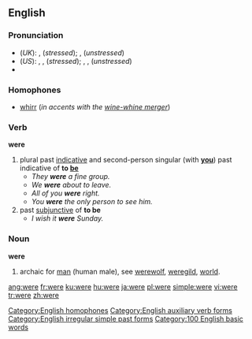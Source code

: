 {{wikipedia}}
==English==

{{rank|she|they|my|35|were|are|their|one}}

===Pronunciation===
*(''UK''): {{IPA|/wɜː/}}, {{SAMPA|/w3:/}} (''stressed''); {{IPA|/wə/}}, {{SAMPA|/w@/}} (''unstressed'')
*(''US''): {{AHD|wûr}}, {{IPA|/wɝ/}}, {{SAMPA|/w3`/}} (''stressed''); {{AHD|wər}}, {{IPA|/wɚ/}}, {{SAMPA|/w@`/}} (''unstressed'')
*{{audio|en-us-were.ogg|Audio (US)}}
{{rhymes|ɜː(r)}}

===Homophones===
*[[whirr]] (''in accents with the [[wine-whine merger]]'')
[[Category:English homophones]]

===Verb===
'''were''' 
# plural past [[Indicative_mood|indicative]] and second-person singular (with '''[[you]]''') past indicative of '''to [[be]]'''
#*''They '''were''' a fine group.''
#*''We '''were''' about to leave.''
#*''All of you '''were''' right.''
#*''You '''were''' the only person to see him.''
# past [[w:Subjunctive_mood|subjunctive]] of '''to be'''
#*''I wish it '''were''' Sunday.''

<!--Do not include translations of verb forms other than infinitives; these all belong on the pages for the respective translations of "to be"
====Translations====
{{top}}
*Czech: [[byli]]
*Dutch: [[was]], [[zou zijn]], [[ware]]
*[[Esperanto]]: [[estis]] (1), [[estus]] (2)
*Finnish: [[oli]]
* German: [[warst]] / [[waren]] / [[wart]] (1), [[wäre]] / [[wärst]] / [[wären]] / [[wärt]] (2)
*Hungarian: [[volt#Hungarian|voltak]] (''they were'') (1)
*Indonesian: [[sedang]]
{{mid}}
*Italian: [[eri]], [[eravamo]], [[eravate]], [[erano]]
*[[Novial]]: [[did es]] (1), [[esed]] (1), [[vud es]] (2)
*Polish: [[byli]]
*Swedish: [[var]] (1)
*Danish: [[var]]
*Latvian: bijām (1st pers.), bijāt (2nd pers.), būs (3rd pers.)
*Russian: были (byli)
{{bottom}}
-->

===Noun===
'''were''' 
# archaic for [[man]] (human male), see [[werewolf]], [[weregild]], [[world]].

[[Category:English auxiliary verb forms]]
[[Category:English irregular simple past forms]]
[[Category:100 English basic words]]

[[ang:were]]
[[fr:were]]
[[ku:were]]
[[hu:were]]
[[ja:were]]
[[pl:were]]
[[simple:were]]
[[vi:were]]
[[tr:were]]
[[zh:were]]